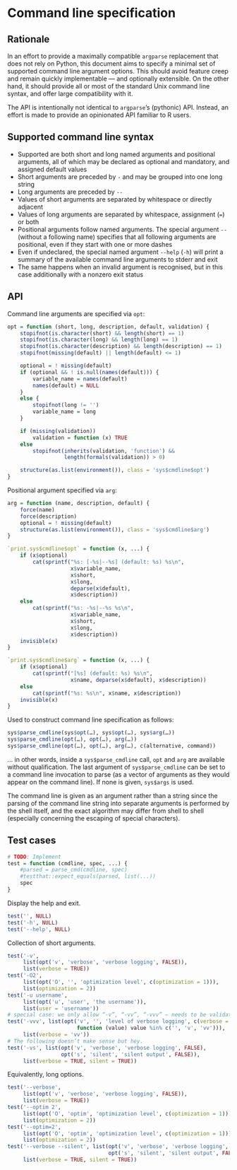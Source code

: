 # Command line specification

## Rationale

In an effort to provide a maximally compatible `argparse` replacement that does
not rely on Python, this document aims to specify a minimal set of supported
command line argument options. This should avoid feature creep and remain
quickly implementable — and optionally extensible. On the other hand, it should
provide all or most of the standard Unix command line syntax, and offer large
compatibility with it.

The API is intentionally not identical to `argparse`’s (pythonic) API. Instead,
an effort is made to provide an opinionated API familiar to R users.

## Supported command line syntax

* Supported are both short and long named arguments and positional arguments,
  all of which may be declared as optional and mandatory, and assigned default
  values
* Short arguments are preceded by `-` and may be grouped into one long string
* Long arguments are preceded by `--`
* Values of short arguments are separated by whitespace or directly adjacent
* Values of long arguments are separated by whitespace, assignment (`=`) or both
* Positional arguments follow named arguments. The special argument `--`
  (without a following name) specifies that all following arguments are
  positional, even if they start with one or more dashes
* Even if undeclared, the special named argument `--help` (`-h`) will print a
  summary of the available command line arguments to stderr and exit
* The same happens when an invalid argument is recognised, but in this case
  additionally with a nonzero exit status

## API

Command line arguments are specified via `opt`:

```r
opt = function (short, long, description, default, validation) {
    stopifnot(is.character(short) && length(short) == 1)
    stopifnot(is.character(long) && length(long) == 1)
    stopifnot(is.character(description) && length(description) == 1)
    stopifnot(missing(default) || length(default) <= 1)

    optional = ! missing(default)
    if (optional && ! is.null(names(default))) {
        variable_name = names(default)
        names(default) = NULL
    }
    else {
        stopifnot(long != '')
        variable_name = long
    }

    if (missing(validation))
        validation = function (x) TRUE
    else
        stopifnot(inherits(validation, 'function') &&
                  length(formals(validation)) > 0)

    structure(as.list(environment()), class = 'sys$cmdline$opt')
}
```

Positional argument specified via `arg`:

```r
arg = function (name, description, default) {
    force(name)
    force(description)
    optional = ! missing(default)
    structure(as.list(environment()), class = 'sys$cmdline$arg')
}
```

```r
`print.sys$cmdline$opt` = function (x, ...) {
    if (x$optional)
        cat(sprintf("%s: [-%s|--%s] (default: %s) %s\n",
                    x$variable_name,
                    x$short,
                    x$long,
                    deparse(x$default),
                    x$description))
    else
        cat(sprintf("%s: -%s|--%s %s\n",
                    x$variable_name,
                    x$short,
                    x$long,
                    x$description))
    invisible(x)
}

`print.sys$cmdline$arg` = function (x, ...) {
    if (x$optional)
        cat(sprintf("[%s] (default: %s) %s\n",
                    x$name, deparse(x$default), x$description))
    else
        cat(sprintf("%s: %s\n", x$name, x$description))
    invisible(x)
}
```

Used to construct command line specification as follows:

```r
sys$parse_cmdline(sys$opt(…), sys$opt(…), sys$arg(…))
sys$parse_cmdline(opt(…), opt(…), arg(…))
sys$parse_cmdline(opt(…), opt(…), arg(…), c(alternative, command))
```

… in other words, inside a `sys$parse_cmdline` call, `opt` and `arg` are
available without qualification. The last argument of `sys$parse_cmdline` can be
set to a command line invocation to parse (as a vector of arguments as they
would appear on the command line). If none is given, `sys$args` is used.

The command line is given as an argument rather than a string since the parsing
of the command line string into separate arguments is performed by the shell
itself, and the exact algorithm may differ from shell to shell (especially
concerning the escaping of special characters).

## Test cases

```r
# TODO: Implement
test = function (cmdline, spec, ...) {
    #parsed = parse_cmd(cmdline, spec)
    #testthat::expect_equals(parsed, list(...))
    spec
}
```

Display the help and exit.

```r
test('', NULL)
test('-h', NULL)
test('--help', NULL)
```

Collection of short arguments.

```r
test('-v',
     list(opt('v', 'verbose', 'verbose logging', FALSE)),
     list(verbose = TRUE))
test('-O2',
     list(opt('O', '', 'optimization level', c(optimization = 1))),
     list(optimization = 2))
test('-u username',
     list(opt('u', 'user', 'the username')),
     list(user = 'username'))
# special case: we only allow “-v”, “-vv”, “-vvv” — needs to be validated separately.
test('-vvv', list(opt('v', '', 'level of verbose logging', c(verbose = ''),
                      function (value) value %in% c('', 'v', 'vv'))),
     list(verbose = 'vv'))
# The following doesn’t make sense but hey.
test('-vs', list(opt('v', 'verbose', 'verbose logging', FALSE),
                 opt('s', 'silent', 'silent output', FALSE)),
     list(verbose = TRUE, silent = TRUE))
```

Equivalently, long options.

```r
test('--verbose',
     list(opt('v', 'verbose', 'verbose logging', FALSE)),
     list(verbose = TRUE))
test('--optim 2',
     list(opt('O', 'optim', 'optimization level', c(optimization = 1))),
     list(optimization = 2))
test('--optim=2',
     list(opt('O', 'optim', 'optimization level', c(optimization = 1))),
     list(optimization = 2))
test('--verbose --silent', list(opt('v', 'verbose', 'verbose logging', FALSE),
                                opt('s', 'silent', 'silent output', FALSE)),
     list(verbose = TRUE, silent = TRUE))
```
